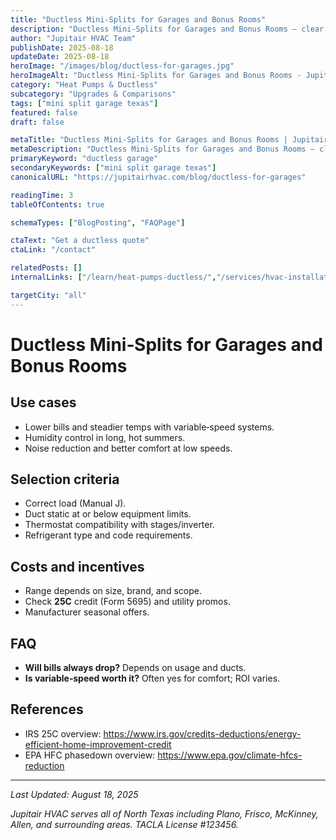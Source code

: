 ```yaml
---
title: "Ductless Mini‑Splits for Garages and Bonus Rooms"
description: "Ductless Mini‑Splits for Garages and Bonus Rooms — clear steps, practical detail, and when to call a pro in North Texas."
author: "Jupitair HVAC Team"
publishDate: 2025-08-18
updateDate: 2025-08-18
heroImage: "/images/blog/ductless-for-garages.jpg"
heroImageAlt: "Ductless Mini‑Splits for Garages and Bonus Rooms - Jupitair HVAC"
category: "Heat Pumps & Ductless"
subcategory: "Upgrades & Comparisons"
tags: ["mini split garage texas"]
featured: false
draft: false

metaTitle: "Ductless Mini‑Splits for Garages and Bonus Rooms | Jupitair HVAC"
metaDescription: "Ductless Mini‑Splits for Garages and Bonus Rooms — clear steps, practical detail, and when to call a pro in North Texas."
primaryKeyword: "ductless garage"
secondaryKeywords: ["mini split garage texas"]
canonicalURL: "https://jupitairhvac.com/blog/ductless-for-garages"

readingTime: 3
tableOfContents: true

schemaTypes: ["BlogPosting", "FAQPage"]

ctaText: "Get a ductless quote"
ctaLink: "/contact"

relatedPosts: []
internalLinks: ["/learn/heat-pumps-ductless/","/services/hvac-installation/"]

targetCity: "all"
---
```



# Ductless Mini‑Splits for Garages and Bonus Rooms



## Use cases
- Lower bills and steadier temps with variable‑speed systems.
- Humidity control in long, hot summers.
- Noise reduction and better comfort at low speeds.



<BlogCTA variant="inline" />

## Selection criteria
- Correct load (Manual J).
- Duct static at or below equipment limits.
- Thermostat compatibility with stages/inverter.
- Refrigerant type and code requirements.


## Costs and incentives
- Range depends on size, brand, and scope.
- Check **25C** credit (Form 5695) and utility promos.
- Manufacturer seasonal offers.


## FAQ
- **Will bills always drop?** Depends on usage and ducts.
- **Is variable‑speed worth it?** Often yes for comfort; ROI varies.


## References
- IRS 25C overview: https://www.irs.gov/credits-deductions/energy-efficient-home-improvement-credit
- EPA HFC phasedown overview: https://www.epa.gov/climate-hfcs-reduction

---

<BlogCTA variant="end" />

*Last Updated: August 18, 2025*

*Jupitair HVAC serves all of North Texas including Plano, Frisco, McKinney, Allen, and surrounding areas. TACLA License #123456.*
